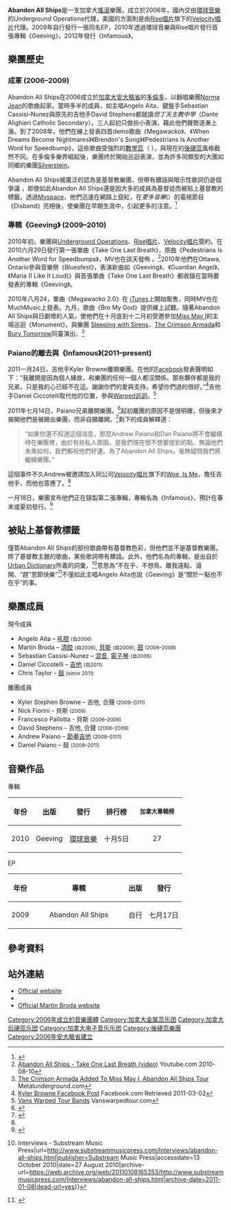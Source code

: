 {{Infobox musical artist
| name                = Abandon All Ships
| image               = 2011 MuchMusic Video Awards - Abandon All Ships.jpg
| caption             = 成員Martin Broda, Angelo Aita與Daniel Ciccotelli在2011的更多音樂獎({{link-en|MuchMusic Video Awards|MuchMusic Video Awards}})
| image_size            =
| background          = group_or_band
| alias               =
| country              = [[加拿大|加拿大]], [[安大略省|安大略省]], [[多倫多|多倫多]]
| genre               = [[後硬蕊|後硬蕊]], [[金屬蕊|金屬蕊]], [[Trance音樂|Trance音樂]], [[流行電音|流行電音]]
| years_active        = 2006–至今<!--According to MOS:date, the format of 2006-present should not be used EXCEPT in infoboxes and other crowded information lists-->
| label               = [[環球音樂|環球音樂]], Underground Operations, [[Rise_Records|Rise]], [[Rise唱片#Velocity.E5.94.B1.E7.89.87|Velocity]] 
| relatedgroup     = [[Woe,_Is_Me|Woe, Is Me]]
| website                 = [http://abandonallships.com/ www.abandonallships.com]
| current_members     = Martin Broda<br/>Angelo Aita<br/>Sebastian Cassisi-Nunez<br/>Daniel Ciccotelli<br/>Chris Taylor
| past_members        = David Stephens <br> Francesco Pallotta  <br>  Kyler Browne <br> Andrew Paiano <br> Daniel Paiano 
}}

'''Abandon All Ships'''是一支加拿大[[搖滾|搖滾]]樂團，成立於2006年，國內交由[[環球音樂|環球音樂]]的Underground Operations代理，美國的方面則是由[[Rise唱片|Rise唱片]]旗下的[[Rise唱片#Velocity.E5.94.B1.E7.89.87|Velocity唱片]]代理。2009年自行發行一張同名EP，2010年透過環球音樂與Rise唱片發行首張專輯《Geeving》，2012年發行《Infamous》。

== 樂團歷史 ==
===成軍 (2006–2009) ===
Abandon All Ships在2006成立於[[加拿大|加拿大]][[安大略省|安大略省]]的[[多倫多|多倫多]]，以翻唱樂團[[Norma_Jean|Norma Jean]]的歌曲起家。當時多半的成員，如主唱Angelo Aita、鍵盤手Sebastian Cassisi-Nunez與原先的吉他手David Stephens都就讀''但丁天主教中學''（Dante Alighieri Catholic Secondary）。三人起初只做些小表演，藉此他們聲勢逐漸上漲。到了2008年，他們在線上發表四首demo歌曲《Megawacko》、《When Dreams Become Nightmares》《Brendon's Song》《Pedestrians Is Another Word for Speedbump》，這些歌曲受強烈的[[數學蕊|數學蕊]]（{{link-en|Mathcore|mathcore}} ），與現在的[[後硬蕊|後硬蕊]]風格截然不同。在多倫多樂界崛起後，樂團终於開始巡迴表演，並為許多同類型的大團如同鄉的樂團[[Silverstein|Silverstein]]。

Abandon All Ships被廣泛的認為是基督教樂團，但帶有髒話與暗示性歌詞仍是個爭議 ，即使如此Abandon All Ships還是因大多的成員為基督徒而被貼上基督教的標籤。透過[[Myspace|Myspace]]，他們迅速在網路上竄紅，在''更多音樂''({{lang|en|MuchMusic Video}}）的電視節目《Disband》亮相後，使樂團在早期生涯中，引起更多的注意。<ref>{{cite web|title=Abandon All Ships|url=http://www.muchmusic.com/tv/disband/abandonallships.aspx|publisher=[[MuchMusic|MuchMusic]]|accessdate=29 October 2011|deadurl=yes|archiveurl=https://web.archive.org/web/20110918193746/http://www.muchmusic.com/tv/disband/abandonallships.aspx|archivedate=2011年9月18日}}</ref>

=== 專輯《Geeving》 (2009–2010) ===
2010年初，樂團與[[Underground_Operations|Underground Operations]]、[[Rise唱片|Rise唱片]]、[[Rise唱片#Velocity.E5.94.B1.E7.89.87|Velocity唱片]]簽約。在2010六月29日發行第一張單曲《Take One Last Breath》，原曲《Pedestrians Is Another Word for Speedbumps》，MV也在該天發佈 。<ref>[http://www.youtube.com/watch?v=CDgbYF48UPw Abandon All Ships - Take One Last Breath (video)] {{Wayback|url=http://www.youtube.com/watch?v=CDgbYF48UPw |date=20120415043708 }} Youtube.com 2010-08-10</ref>2010年他們在Ottawa, Ontario參與音樂祭《Bluesfest》，表演新曲如《Geeving》、《Guardian Angel》、《Maria (I Like It Loud)》與首張單曲《Take One Last Breath》都收錄在當時要發表的專輯《Geeving》。

2010年八月24，單曲《Megawacko 2.0》在 [[iTunes|iTunes]]上開始販售，同時MV也在MuchMusic上發表。九月，歌曲《Bro My God》提供線上試聽。隨著Abandon All Ships與日劇增的人氣，使他們在十月底到十二月初受邀參加[[Miss_May_I|Miss May I]]的主場巡迴《Monument》，與樂團 [[Sleeping_with_Sirens|Sleeping with Sirens]]、[[The_Crimson_Armada|The Crimson Armada]]和[[Bury_Tomorrow|Bury Tomorrow]]同臺演出。<ref>[http://www.metalunderground.com/news/details.cfm?newsid=60440 The Crimson Armada Added To Miss May I, Abandon All Ships Tour] {{Wayback|url=http://www.metalunderground.com/news/details.cfm?newsid=60440 |date=20131004213513 }} Metalunderground.com</ref>

=== Paiano的離去與《Infamous》(2011–present)===
2011一月24日，吉他手Kyler Browne離開樂團。在他的[[Facebook|Facebook]]發表聲明如下：“我離開是因為個人緣故，和樂團的任何一個人都沒關係。那些夥伴都是我的兄弟，只是我的心已經不在這。謝謝你們的愛與支持，希望你們過的很好。”<ref>[http://www.facebook.com/kyler.browne/posts/194432067240311 Kyler Browne Facebook Post] {{Wayback|url=http://www.facebook.com/kyler.browne/posts/194432067240311 |date=20160409124153 }} Facebook.com Retrieved 2011-03-02</ref>吉他手Daniel Ciccotelli取代他的位置，參與[[Warped巡迴|Warped巡迴]]。<ref>[http://vanswarpedtour.com/bands Vans Warped Tour Bands] {{Wayback|url=http://vanswarpedtour.com/bands |date=20110703023005 }} Vanswarpedtour.com</ref>

2011年七月14日，Paiano兄弟離開樂團。<ref name=paiano>{{cite web|last=Common|first=Tyler|title=Abandon All Ships lose two members, one joins Woe, Is Me|url=http://www.altpress.com/news/entry/abandon_all_ships_lose_two_members_one_joins_woe_is_me/|publisher=[[Alternative_Press|Alternative Press]]|accessdate=31 July 2011|archive-url=https://web.archive.org/web/20120505020325/http://www.altpress.com/news/entry/abandon_all_ships_lose_two_members_one_joins_woe_is_me|archive-date=2012-05-05|dead-url=yes}}</ref>起初離團的原因不是很明確，但後來才揭開他們是被踢出樂團，而非自願離開。<ref>{{cite web|title=Abandon All Ships kick out brothers Andrew and Dan Paiano|url=http://underthegunreview.net/2011/07/17/abandon-all-ships-kick-out-brothers-andrew-and-dan-paiano/|publisher=Under the Gun Review|accessdate=31 July 2011|archive-date=2012-04-03|archive-url=https://web.archive.org/web/20120403154711/http://www.underthegunreview.net/2011/07/17/abandon-all-ships-kick-out-brothers-andrew-and-dan-paiano/|dead-url=no}}</ref>剩下的成員解釋道：<blockquote>“如果你還不知道這個消息，那麼Andrew Paiano和Dan Paiano將不會繼續待在樂團裡，由於有些私人原因，是我們現在很不想要提到的點。無論他們未來如何，我們都祝他們好運。為了Abandon All Ships，毫無疑問我們將繼續樂團。”</blockquote>這個事件不久Andrew被邀請加入同公司[[Rise唱片|Velocity唱片]]旗下的[[Woe,_Is_Me|Woe, Is Me]]，擔任吉他手，而他也答應了。<ref name=paiano/>

一月18日，樂團宣布他們正在錄製第二張專輯，專輯名為《Infamous》，預計在春末或夏初發行。<ref>{{cite web |url=http://www.kikaxemusic.com/news/rock-music/item/5004-abandon-all-ships-frontman-confirms-second-album-plans |title=存档副本 |accessdate=2012-01-19 |deadurl=yes |archiveurl=https://web.archive.org/web/20120121000421/http://kikaxemusic.com/news/rock-music/item/5004-abandon-all-ships-frontman-confirms-second-album-plans |archivedate=2012-01-21 }}</ref>

==被貼上基督教標籤==
僅管Abandon All Ships的部份歌曲帶有基督教色彩，但他們並不是基督教樂團。除了基督教主題的歌曲，某些歌詞帶有髒話。此外，他們名為的專輯，是出自於[[Urban_Dictionary|Urban Dictionary]]所義的詞彙，<ref>{{cite web|last=Goodwin|first=Bobby|title=Abandon All Ships {{!}} Interviews - Substream Music Press|url=http://www.substreammusicpress.com/Interviews/abandon-all-ships.html|publisher=Substream Music Press|accessdate=13 October 2010|date=27 August 2010|archive-url=https://web.archive.org/web/20110108165353/http://www.substreammusicpress.com/Interviews/abandon-all-ships.html|archive-date=2011-01-08|dead-url=yes}}</ref>意思為“不在乎、不想鳥、離我遠點、滾開、“趕”恩節快樂”<ref>{{cite web|title=Urban Dictionary: geeving|url=http://www.urbandictionary.com/define.php?term=geeving|publisher=[[Urban_Dictionary|Urban Dictionary]]|accessdate=13 October 2010|date=15 July 2010|archive-date=2011-06-28|archive-url=https://web.archive.org/web/20110628181941/http://www.urbandictionary.com/define.php?term=geeving|dead-url=no}}</ref>不僅如此主唱Angelo Aita也說《Geeving》是“關於一點也不在乎”的事。

== 樂團成員 ==
;現今成員
* Angelo Aita – [[吼腔|吼腔]] <small>(自2006)</small>
* Martin Broda – [[清腔|清腔]] <small>(自2006)</small>, [[貝斯|貝斯]] <small>(自2009)</small>, [[鼓|鼓]] <small>(2006–2009)</small>
* Sebastian Cassisi-Nunez – [[混音|混音]], [[電子琴|電子琴]] <small>(自2006)</small>
* Daniel Ciccotelli – [[吉他|吉他]] <small>(自2011)</small>
* Chris Taylor - [[鼓|鼓]] <small>(since 2011)</small>

;離團成員
*Kyler Stephen Browne – 吉他, 合聲 <small>(2009–2011)</small>
*Nick Fiorini - 貝斯 <small>(2009)</small>
*Francesco Pallotta - 貝斯 <small>(2006–2009)</small>
*David Stephens - 吉他, 合聲 <small>(2006–2009)</small>
* Andrew Paiano – [[吉他|節奏吉他]] <small>(2008–2011)</small>
* Daniel Paiano – 鼓 <small>(2009–2011)</small>

== 音樂作品 ==

;專輯
{| class="wikitable"
|-
! style="text-align:center;"|年份
! style="text-align:center;"|出版
! style="text-align:center;"|發行
! style="text-align:center;"|排行榜
! style="width:100px;"|<small>加拿大專輯榜
|-
|2010
|Geeving
|[[環球音樂|環球音樂]]
|十月5日
|<center>27
|}

;EP
{| class="wikitable"
|-
! 年份
! style="width:200px;"| 專輯
! 出版
! 發行
|-
| 2009
| <center>Abandon All Ships</center>
| 自行
| 七月17日
|}

== 參考資料 ==
{{Reflist}}

== 站外連結 ==
* [http://abandonallships.com/ Official website]{{Wayback|url=http://abandonallships.com/ |date=20110628090227 }}
* {{Facebook|abandonallships}}
* [https://web.archive.org/web/20141217225038/http://martinbroda.com/ Official Martin Broda website]

[[Category:2006年成立的音樂團體|Category:2006年成立的音樂團體]]
[[Category:加拿大金属蕊乐团|Category:加拿大金属蕊乐团]]
[[Category:加拿大后硬蕊乐团|Category:加拿大后硬蕊乐团]]
[[Category:加拿大电子音乐乐团|Category:加拿大电子音乐乐团]]
[[Category:後硬蕊樂團|Category:後硬蕊樂團]]
[[Category:2006年安大略省建立|Category:2006年安大略省建立]]